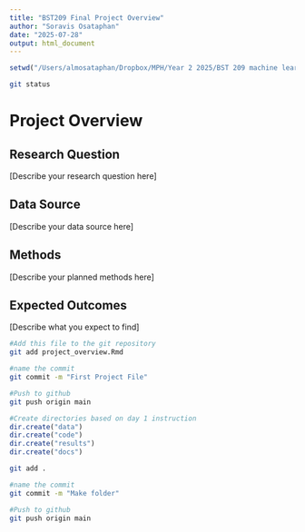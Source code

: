 ```yaml
---
title: "BST209 Final Project Overview"
author: "Soravis Osataphan"
date: "2025-07-28"
output: html_document
---
```


```r
setwd("/Users/almosataphan/Dropbox/MPH/Year 2 2025/BST 209 machine learning/Codes")
```


```bash
git status
```
# Project Overview

## Research Question

[Describe your research question here]

## Data Source

[Describe your data source here]

## Methods

[Describe your planned methods here]

## Expected Outcomes

[Describe what you expect to find]

```bash
#Add this file to the git repository
git add project_overview.Rmd

#name the commit
git commit -m "First Project File"

#Push to github
git push origin main

```
```r
#Create directories based on day 1 instruction
dir.create("data")
dir.create("code")
dir.create("results")
dir.create("docs")

```

```bash
git add .

#name the commit
git commit -m "Make folder"

#Push to github
git push origin main
```




